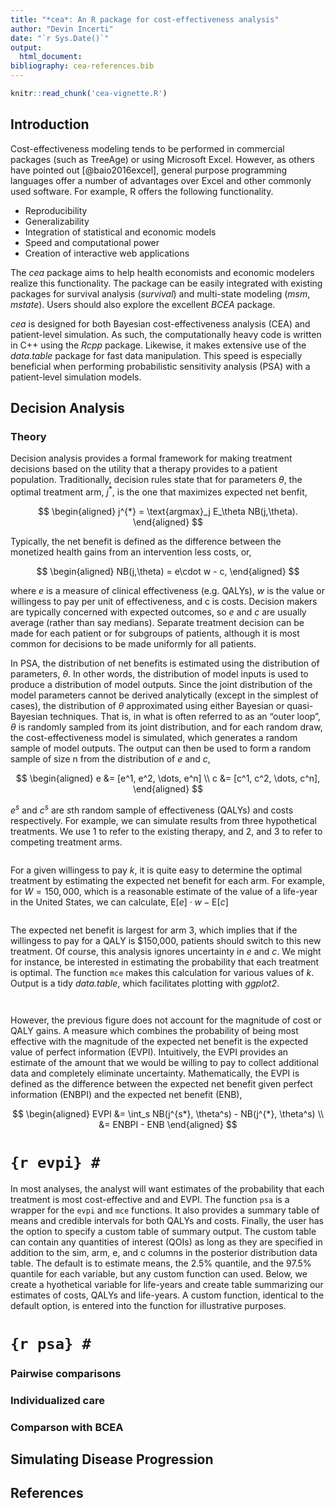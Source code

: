 ```yaml
---
title: "*cea*: An R package for cost-effectiveness analysis"
author: "Devin Incerti"
date: "`r Sys.Date()`"
output: 
  html_document:
bibliography: cea-references.bib
---
```


```r
knitr::read_chunk('cea-vignette.R')
```

## Introduction
Cost-effectiveness modeling tends to be performed in commercial packages (such as TreeAge) or using Microsoft Excel. However, as others have pointed out [@baio2016excel], general purpose programming languages offer a number of advantages over Excel and other commonly used software. For example, R offers the following functionality.

* Reproducibility
* Generalizability
* Integration of statistical and economic models
* Speed and computational power
* Creation of interactive web applications

The *cea* package aims to help health economists and economic modelers realize this functionality. The package can be easily integrated with existing packages for survival analysis (*survival*) and multi-state modeling (*msm*, *mstate*). Users should also explore the excellent *BCEA* package. 

*cea* is designed for both Bayesian cost-effectiveness analysis (CEA) and patient-level simulation. As such, the computationally heavy code is written in C++ using the *Rcpp* package. Likewise, it makes extensive use of the *data.table* package for fast data manipulation. This speed is especially beneficial when performing probabilistic sensitivity analysis (PSA) with a patient-level simulation models.


## Decision Analysis
### Theory
Decision analysis provides a formal framework for making treatment decisions based on the utility that a therapy provides to a patient population. Traditionally, decision rules state that for  parameters $\theta$, the optimal treatment arm, $j^{*}$, is the one that maximizes expected net benfit,

$$
\begin{aligned}
j^{*} = \text{argmax}_j E_\theta NB(j,\theta).
\end{aligned}
$$

Typically, the net benefit is defined as the difference between the monetized health gains from an intervention less costs, or,

$$
\begin{aligned}
NB(j,\theta) = e\cdot w - c,
\end{aligned}
$$

where $e$ is a measure of clinical effectiveness (e.g. QALYs), $w$ is the value or willingess to pay per unit of effectiveness, and c is costs. Decision makers are typically concerned with expected outcomes, so $e$ and $c$ are usually average (rather than say medians). Separate treatment decision can be made for each patient or for subgroups of patients, although it is most common for decisions to be made uniformly for all patients. 

In PSA, the distribution of net benefits is estimated using the distribution of parameters, $\theta$. In other words, the distribution of model inputs is used to produce a distribution of model outputs. Since the joint distribution of the model parameters cannot be derived analytically (except in the simplest of cases), the distribution of $\theta$ approximated using either Bayesian or quasi-Bayesian techniques. That is, in what is often referred to as an "outer loop", $\theta$ is randomly sampled from its joint distribution, and for each random draw, the cost-effectiveness model is simulated, which generates a random sample of model outputs. The output can then be used to form a random sample of size n from the distribution of $e$ and $c$,

$$
\begin{aligned}
e &= [e^1, e^2, \dots, e^n] \\
c &= [c^1, c^2, \dots, c^n],
\end{aligned}
$$

$e^s$ and $c^s$ are $s$th random sample of effectiveness (QALYs) and costs respectively. For example, we can simulate results from three hypothetical treatments. We use $1$ to refer to the existing therapy, and $2$, and $3$ to refer to competing treatment arms.

```r
```

For a given willingess to pay $k$, it is quite easy to determine the optimal treatment by estimating the expected net benefit for each arm. For example, for $W = 150,000$, which is a reasonable estimate of the value of a life-year in the United States, we can calculate, $\text{E}[e] \cdot w - \text{E}[c]$ 

```r
```

The expected net benefit is largest for arm 3, which implies that if the willingess to pay for a QALY is $150,000, patients should switch to this new treatment. Of course, this analysis ignores uncertainty in $e$ and $c$. We might for instance, be interested in estimating the probability that each treatment is optimal. The function `mce` makes this calculation for various values of $k$. Output is a tidy *data.table*, which facilitates plotting with *ggplot2*.

```r
```

```r
```

However, the previous figure does not account for the magnitude of cost or QALY gains. A measure which combines the probability of being most effective with the magnitude of the expected net benefit is the expected value of perfect information (EVPI). Intuitively, the EVPI provides an estimate of the amount that we would be willing to pay to collect additional data and completely eliminate uncertainty. Mathematically, the EVPI is defined as the difference between the expected net benefit given perfect information (ENBPI) and the expected net benefit (ENB),

$$
\begin{aligned}
EVPI &= \int_s NB(j^{s*}, \theta^s) - NB(j^{*}, \theta^s) \\
&= ENBPI - ENB
\end{aligned}
$$

# ```{r evpi}
# ```

In most analyses, the analyst will want estimates of the probability that each treatment is most cost-effective and and EVPI. The function ``psa`` is a wrapper for the ``evpi`` and ``mce`` functions. It also provides a summary table of means and credible intervals for both QALYs and costs. Finally, the user has the option to specify a custom table of summary output. The custom table can contain any quantities of interest (QOIs) as long as they are specified in addition to the sim, arm, e, and c columns in the posterior distribution data table. The default is to estimate means, the 2.5% quantile, and the 97.5% quantile for each variable, but any custom function can used. Below, we create a hyothetical variable for life-years and create table summarizing our estimates of costs, QALYs and life-years. A custom function, identical to the default option, is entered into the function for illustrative purposes.

# ```{r psa}
# ```

### Pairwise comparisons

### Individualized care

### Comparson with BCEA

## Simulating Disease Progression 

## References

